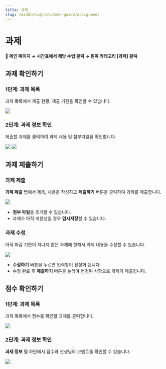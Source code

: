 ```yaml
---
title: 과제
slug: /middlehigh/student-guide/assignment
---
```



# 과제

#### 📍 메인 페이지 → 시간표에서 해당 수업 클릭 → 왼쪽 카테고리 [과제] 클릭

## 과제 확인하기

### 1단계: 과제 목록

과제 목록에서 제출 현황, 제출 기한을 확인할 수 있습니다.

<Image src="/img/kr/middlehigh/student/32-01.png" size="lg" />

### 2단계: 과제 정보 확인

제출할 과제를 클릭하여 과제 내용 및 첨부파일을 확인합니다.

<Image src="/img/kr/middlehigh/student/32-02.png" size="lg" />
<Image src="/img/kr/middlehigh/student/32-03.png" size="lg" />

## 과제 제출하기

### 과제 제출

**과제 제출** 탭에서 제목, 내용을 작성하고 **제출하기** 버튼을 클릭하여 과제를 제출합니다.

<Image src="/img/kr/middlehigh/student/32-04.png" size="lg" />

- **첨부 파일**을 추가할 수 있습니다.
- 과제가 아직 미완성일 경우 **임시저장**할 수 있습니다.

### 과제 수정

아직 마감 기한이 지나지 않은 과제에 한해서 과제 내용을 수정할 수 있습니다.

<Image src="/img/kr/middlehigh/student/32-05.png" size="lg" />

- **수정하기** 버튼을 누르면 입력창이 활성화 됩니다.
- 수정 완료 후 **제출하기** 버튼을 눌러야 변경된 사항으로 과제가 제출됩니다.

## 점수 확인하기

### 1단계: 과제 목록

과제 목록에서 점수를 확인할 과제를 클릭합니다.

<Image src="/img/kr/middlehigh/student/32-06.png" size="lg" />

### 2단계: 과제 정보 확인

**과제 정보** 탭 하단에서 점수와 선생님의 코멘트를 확인할 수 있습니다.

<Image src="/img/kr/middlehigh/student/32-07.png" size="lg" />
